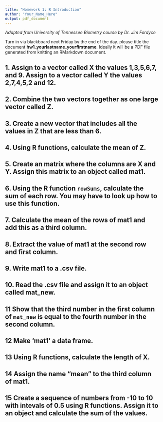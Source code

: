 ```yaml
---
title: "Homework 1: R Introduction"
author: "Your_Name_Here"
output: pdf_document
---
```


*Adapted from University of Tennessee Biometry course by Dr. Jim Fordyce*

Turn in via blackboard next Friday by the end of the day. please title the document **hw1_yourlastname_yourfirstname**. Ideally it will be a PDF file generated from knitting an RMarkdown document.


## 1. Assign to a vector called X the values 1,3,5,6,7, and 9. Assign to a vector called Y the values 2,7,4,5,2 and 12.



 
## 2. Combine the two vectors together as one large vector called Z.



## 3. Create a new vector that includes all the values in Z that are less than 6.



## 4. Using R functions, calculate the mean of Z.



## 5. Create an matrix where the columns are X and Y. Assign this matrix to an object called mat1.



## 6. Using the R function `rowSums`, calculate the sum of each row. You may have to look up how to use this function.



## 7. Calculate the mean of the rows of mat1 and add this as a third column.



## 8. Extract the value of mat1 at the second row and first column.



## 9. Write mat1 to a .csv file.



## 10. Read the .csv file and assign it to an object called mat_new.




## 11 Show that the third number in the first column of `mat_new` is equal to the fourth number in the second column.



## 12 Make 'mat1' a data frame.



## 13 Using R functions, calculate the length of X.



## 14 Assign the name "mean" to the third column of mat1.


## 15 Create a sequence of numbers from -10 to 10 with intevals of 0.5 using R functions. Assign it to an object and calculate the sum of the values.




